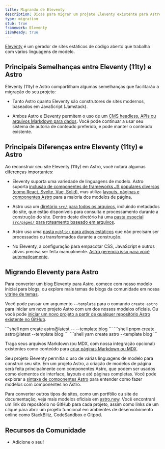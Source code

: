 ```yaml
---
title: Migrando de Eleventy
description: Dicas para migrar um projeto Eleventy existente para Astro
type: migration
stub: true
framework: Eleventy
i18nReady: true
---
```



[Eleventy](https://11ty.dev) é um gerador de sites estáticos de código aberto que trabalha com vários linguagens de modelo.

## Principais Semelhanças entre Eleventy (11ty) e Astro

Eleventy (11ty) e Astro compartilham algumas semelhanças que facilitarão a migração do seu projeto:

- Tanto Astro quanto Eleventy são construtores de sites modernos, baseados em JavaScript (Jamstack).

- Ambos Astro e Eleventy permitem o uso de um [CMS headless, APIs ou arquivos Markdown para dados](/pt-br/guides/data-fetching/). Você pode continuar a usar seu sistema de autoria de conteúdo preferido, e pode manter o conteúdo existente.

## Principais Diferenças entre Eleventy (11ty) e Astro

Ao reconstruir seu site Eleventy (11ty) em Astro, você notará algumas diferenças importantes:

- Eleventy suporta uma variedade de linguagens de modelo. Astro suporta [inclusão de componentes de frameworks JS populares diversos (como React, Svelte, Vue, Solid)](/pt-br/guides/framework-components/), mas utiliza [layouts, páginas e componentes Astro](/pt-br/basics/astro-components/) para a maioria dos modelos de página.

- Astro usa um [diretório `src/` para todos os arquivos](/pt-br/basics/project-structure/#src), incluindo metadados do site, que estão disponíveis para consulta e processamento durante a construção do site. Dentro deste diretório há uma [pasta especial `src/pages/` para roteamento baseado em arquivos](/pt-br/basics/astro-pages/).

- Astro usa uma [pasta `public/` para ativos estáticos](/pt-br/basics/project-structure/#public) que não precisam ser processados ou transformados durante a construção.

- No Eleventy, a configuração para empacotar CSS, JavaScript e outros ativos precisa ser feita manualmente. [Astro gerencia isso para você automaticamente](/pt-br/concepts/why-astro/#fácil-de-utilizar).

## Migrando Eleventy para Astro

Para converter um blog Eleventy para Astro, comece com nosso modelo inicial para blogs, ou explore mais temas de blogs da comunidade em nossa [vitrine de temas](https://astro.build/themes/).

Você pode passar um argumento `--template` para o comando `create astro` para iniciar um novo projeto Astro com um dos nossos modelos oficiais. Ou você pode [iniciar um novo projeto a partir de qualquer repositório Astro existente no GitHub](/pt-br/install-and-setup/#use-um-tema-ou-um-modelo-inicial).

  <PackageManagerTabs>
    <Fragment slot="npm">
    ```shell
    npm create astro@latest -- --template blog
    ```
    </Fragment>
    <Fragment slot="pnpm">
    ```shell
    pnpm create astro@latest --template blog
    ```
    </Fragment>
    <Fragment slot="yarn">
    ```shell
    yarn create astro --template blog
    ```
    </Fragment>
  </PackageManagerTabs>

Traga seus arquivos Markdown (ou MDX, com nossa integração opcional) existentes como conteúdo para [criar páginas Markdown ou MDX](/pt-br/guides/markdown-content/).

Seu projeto Eleventy permitia o uso de várias linguagens de modelo para construir seu site. Em um projeto Astro, a criação de modelos de página será feita principalmente com componentes Astro, que podem ser usados como elementos de interface, layouts e até páginas completas. Você pode explorar a [sintaxe de componentes Astro](/pt-br/basics/astro-components/) para entender como fazer modelos com componentes no Astro.

Para converter outros tipos de sites, como um portfólio ou site de documentação, veja mais modelos oficiais em [astro.new](https://astro.new). Você encontrará um link do repositório no GitHub para cada projeto, assim como links de um clique para abrir um projeto funcional em ambientes de desenvolvimento online como StackBlitz, CodeSandbox e Gitpod.

## Recursos da Comunidade

- Adicione o seu!
